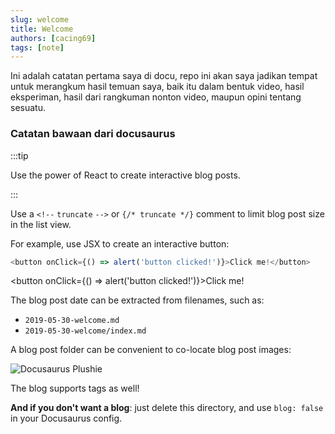 ```yaml
---
slug: welcome
title: Welcome
authors: [cacing69]
tags: [note]
---
```


Ini adalah catatan pertama saya di docu, repo ini akan saya jadikan tempat untuk merangkum hasil temuan saya, baik itu dalam bentuk video, hasil eksperiman, hasil dari rangkuman nonton video, maupun opini tentang sesuatu.

<!-- truncate -->

### Catatan bawaan dari docusaurus

:::tip

Use the power of React to create interactive blog posts.

:::

Use a `<!--` `truncate` `-->` or `{/* truncate */}` comment to limit blog post size in the list view.

For example, use JSX to create an interactive button:

```js
<button onClick={() => alert('button clicked!')}>Click me!</button>
```

<button onClick={() => alert('button clicked!')}>Click me!</button>

The blog post date can be extracted from filenames, such as:

- `2019-05-30-welcome.md`
- `2019-05-30-welcome/index.md`

A blog post folder can be convenient to co-locate blog post images:

![Docusaurus Plushie](./docusaurus-plushie-banner.jpeg)

The blog supports tags as well!

**And if you don't want a blog**: just delete this directory, and use `blog: false` in your Docusaurus config.
